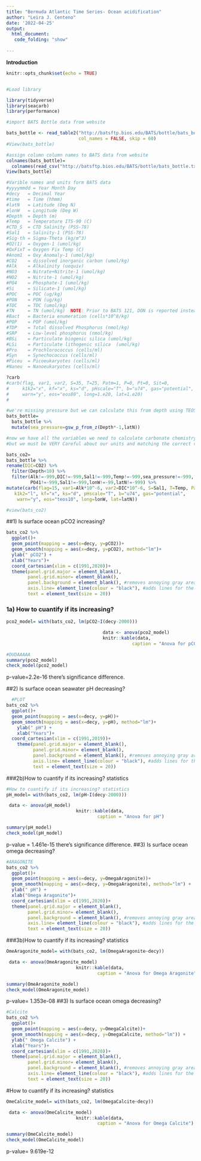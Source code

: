 ```yaml
---
title: "Bermuda Atlantic Time Series- Ocean acidification"
author: "Leira J. Centeno"
date: '2022-04-25'
output: 
  html_document:
   code_folding: "show" 
  
---
```

**Introduction**

```r
knitr::opts_chunk$set(echo = TRUE)


#Load library

library(tidyverse)
library(seacarb)
library(performance)

#import BATS Bottle data from website

bats_bottle <- read_table2("http://batsftp.bios.edu/BATS/bottle/bats_bottle.txt", 
                           col_names = FALSE, skip = 60)
#View(bats_bottle)

#assign column column names to BATS data from website
colnames(bats_bottle)=
  colnames(read_csv("http://batsftp.bios.edu/BATS/bottle/bats_bottle.txt", skip = 59))
View(bats_bottle)

#Varible names and units form BATS data
#yyyymmdd = Year Month Day   
#decy   = Decimal Year     
#time   = Time (hhmm)      
#latN   = Latitude (Deg N) 
#lonW   = Longitude (Deg W)
#Depth  = Depth (m)                  
#Temp   = Temperature ITS-90 (C)    
#CTD_S  = CTD Salinity (PSS-78)      
#Sal1   = Salinity-1 (PSS-78)        
#Sig-th = Sigma-Theta (kg/m^3)       
#O2(1)  = Oxygen-1 (umol/kg)          
#OxFixT = Oxygen Fix Temp (C)        
#Anom1  = Oxy Anomaly-1 (umol/kg)    
#CO2    = dissolved inorganic carbon (umol/kg)              
#Alk    = Alkalinity (uequiv)        
#NO3    = Nitrate+Nitrite-1 (umol/kg)
#NO2    = Nitrite-1 (umol/kg)        
#PO4    = Phosphate-1 (umol/kg)      
#Si     = Silicate-1 (umol/kg)       
#POC    = POC (ug/kg)                
#PON    = PON (ug/kg)                
#TOC    = TOC (umol/kg)                
#TN     = TN (umol/kg)  NOTE: Prior to BATS 121, DON is reported instead of TON
#Bact   = Bacteria enumeration (cells*10^8/kg)
#POP    = POP (umol/kg)
#TDP    = Total dissolved Phosphorus (nmol/kg)
#SRP    = Low-level phosphorus (nmol/kg)
#BSi    = Particulate biogenic silica (umol/kg)
#LSi    = Particulate lithogenic silica  (umol/kg)
#Pro    = Prochlorococcus (cells/ml)
#Syn    = Synechococcus (cells/ml)
#Piceu  = Picoeukaryotes (cells/ml)
#Naneu  = Nanoeukaryotes (cells/ml)   

?carb
#carb(flag, var1, var2, S=35, T=25, Patm=1, P=0, Pt=0, Sit=0,
#     k1k2="x", kf="x", ks="d", pHscale="T", b="u74", gas="potential", 
#     warn="y", eos="eos80", long=1.e20, lat=1.e20)
#

#we're missing pressure but we can calculate this from depth using TEOS-10 toolbox
bats_bottle= 
  bats_bottle %>% 
  mutate(sea_pressure=gsw_p_from_z(Depth*-1,latN))

#now we have all the variables we need to calculate carbonate chemistry!
#but we must be VERY Careful about our units and matching the correct variables

bats_co2=
bats_bottle %>% 
rename(DIC=CO2) %>% 
  filter(Depth<10) %>% 
  filter(Alk!=-999,DIC!=-999,Sal1!=-999,Temp!=-999,sea_pressure!=-999,
         PO41!=-999,Sal1!=-999,lonW!=-99,latN!=-999) %>%
mutate(carb(flag=15, var1=Alk*10^-6, var2=DIC*10^-6, S=Sal1, T=Temp, Patm=1, P=sea_pressure/10, Pt=PO41*10^-6, Sit=Si1*10^-6,
   k1k2="l", kf="x", ks="d", pHscale="T", b="u74", gas="potential", 
    warn="y", eos="teos10", long=lonW, lat=latN))

#view(bats_co2)
```
##1) Is surface ocean pCO2 increasing?
```r
bats_co2 %>% 
  ggplot()+
  geom_point(mapping = aes(x=decy, y=pCO2))+
  geom_smooth(mapping = aes(x=decy, y=pCO2), method="lm")+
  ylab(" pCO2") +
  xlab("Years")+
  coord_cartesian(xlim = c(1991,2020))+
  theme(panel.grid.major = element_blank(), 
        panel.grid.minor= element_blank(),
        panel.background = element_blank(), #removes annoying gray area
        axis.line= element_line(colour = "black"), #adds lines for the axes
        text = element_text(size = 20))
```

### 1a) How to cuantify if its increasing?  
```r
pco2_model= with(bats_co2, lm(pCO2~I(decy-2000)))
```

```r
                                    data <- anova(pco2_model)
                                    knitr::kable(data,
                                               caption = "Anova for pCO2")
```
```r
#DUDAAAAA
summary(pco2_model)
check_model(pco2_model)
```

p-value=2.2e-16 there's significance difference. 

##2) Is surface ocean seawater pH decreasing? 
```r
  #PLOT
bats_co2 %>% 
  ggplot()+
  geom_point(mapping = aes(x=decy, y=pH))+
  geom_smooth(mapping = aes(x=decy, y=pH), method="lm")+
    ylab(" pH") +
    xlab("Years")+
  coord_cartesian(xlim = c(1991,2019))+
    theme(panel.grid.major = element_blank(), 
          panel.grid.minor= element_blank(),
          panel.background = element_blank(), #removes annoying gray area
          axis.line= element_line(colour = "black"), #adds lines for the axes
          text = element_text(size = 20))

```

###2b)How to cuantify if its increasing? statistics 
```r
#How to cuantify if its increasing? statistics 
pH_model= with(bats_co2, lm(pH~I(decy-2000)))
```
```r
 data <- anova(pH_model)
                          knitr::kable(data,
                                  caption = "Anova for pH")
```
```r
summary(pH_model)
check_model(pH_model)
```

p-value = 1.461e-15 there's significance difference.
##3) Is surface ocean omega decreasing?
```r
#ARAGONITE
bats_co2 %>% 
  ggplot()+
  geom_point(mapping = aes(x=decy, y=OmegaAragonite))+
  geom_smooth(mapping = aes(x=decy, y=OmegaAragonite), method="lm") +
  ylab(" pH") +
  xlab("Omega Aragonite")+
  coord_cartesian(xlim = c(1991,2020))+
  theme(panel.grid.major = element_blank(), 
        panel.grid.minor= element_blank(),
        panel.background = element_blank(), #removes annoying gray area
        axis.line= element_line(colour = "black"), #adds lines for the axes
        text = element_text(size = 20))
```
###3b)How to cuantify if its increasing? statistics 
```r
OmeAragonite_model= with(bats_co2, lm(OmegaAragonite~decy))
```

```r
 data <- anova(OmeAragonite_model)
                          knitr::kable(data,
                                  caption = "Anova for Omega Aragonite")
```

```r
summary(OmeAragonite_model)
check_model(OmeAragonite_model)
```
p-value= 1.353e-08
##3) Is surface ocean omega decreasing?
```r
#Calcite
bats_co2 %>% 
  ggplot()+
  geom_point(mapping = aes(x=decy, y=OmegaCalcite))+
  geom_smooth(mapping = aes(x=decy, y=OmegaCalcite, method="lm")) +
  ylab(" Omega Calcite") +
  xlab("Years")+
  coord_cartesian(xlim = c(1991,2020))+
  theme(panel.grid.major = element_blank(), 
        panel.grid.minor= element_blank(),
        panel.background = element_blank(), #removes annoying gray area
        axis.line= element_line(colour = "black"), #adds lines for the axes
        text = element_text(size = 20))
```

#How to cuantify if its increasing? statistics 
```r
OmeCalcite_model= with(bats_co2, lm(OmegaCalcite~decy))
```

```r
 data <- anova(OmeCalcite_model)
                          knitr::kable(data,
                                  caption = "Anova for Omega Calcite")
```

```r
summary(OmeCalcite_model)
check_model(OmeCalcite_model)
```
p-value= 9.619e-12